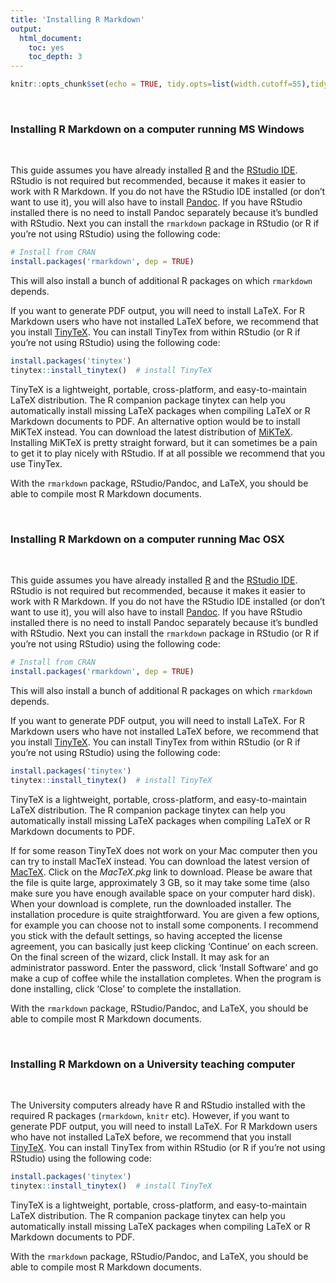 ```yaml
---
title: 'Installing R Markdown'
output: 
  html_document:
    toc: yes
    toc_depth: 3
---
```



```r
knitr::opts_chunk$set(echo = TRUE, tidy.opts=list(width.cutoff=55),tidy=TRUE)
```

\  

### Installing R Markdown on a computer running MS Windows

\  

This guide assumes you have already installed [R](https://www.r-project.org) and the [RStudio IDE](https://www.rstudio.com). RStudio is not required but recommended, because it makes it easier to work with R Markdown. If you do not have the RStudio IDE installed (or don't want to use it), you will also have to install [Pandoc](http://pandoc.org). If you have RStudio installed there is no need to install Pandoc separately because it's bundled with RStudio. Next you can install the ```rmarkdown``` package in RStudio (or R if you're not using RStudio) using the following code:

```r
# Install from CRAN
install.packages('rmarkdown', dep = TRUE)
```

This will also install a bunch of additional R packages on which ```rmarkdown``` depends.
  
If you want to generate PDF output, you will need to install LaTeX. For R Markdown users who have not installed LaTeX before, we recommend that you install [TinyTeX](https://yihui.name/tinytex/). You can install TinyTex from within RStudio (or R if you're not using RStudio)  using the following code:

```r
install.packages('tinytex')
tinytex::install_tinytex()  # install TinyTeX
```

TinyTeX is a lightweight, portable, cross-platform, and easy-to-maintain LaTeX distribution. The R companion package tinytex can help you automatically install missing LaTeX packages when compiling LaTeX or R Markdown documents to PDF. An alternative option would be to install MiKTeX instead. You can download the latest distribution of [MiKTeX](https://miktex.org/download). Installing MiKTeX is pretty straight forward, but it can sometimes be a pain to get it to play nicely with RStudio. If at all possible we recommend that you use TinyTex. 

With the ```rmarkdown``` package, RStudio/Pandoc, and LaTeX, you should be able to compile most R Markdown documents.

\  

### Installing R Markdown on a computer running Mac OSX

\  

This guide assumes you have already installed [R](https://www.r-project.org) and the [RStudio IDE](https://www.rstudio.com). RStudio is not required but recommended, because it makes it easier to work with R Markdown. If you do not have the RStudio IDE installed (or don't want to use it), you will also have to install [Pandoc](http://pandoc.org). If you have RStudio installed there is no need to install Pandoc separately because it's bundled with RStudio. Next you can install the ```rmarkdown``` package in RStudio (or R if you're not using RStudio) using the following code:

```r
# Install from CRAN
install.packages('rmarkdown', dep = TRUE)
```

This will also install a bunch of additional R packages on which ```rmarkdown``` depends.
  
If you want to generate PDF output, you will need to install LaTeX. For R Markdown users who have not installed LaTeX before, we recommend that you install [TinyTeX](https://yihui.name/tinytex/). You can install TinyTex from within RStudio (or R if you're not using RStudio) using the following code:

```r
install.packages('tinytex')
tinytex::install_tinytex()  # install TinyTeX
```

TinyTeX is a lightweight, portable, cross-platform, and easy-to-maintain LaTeX distribution. The R companion package tinytex can help you automatically install missing LaTeX packages when compiling LaTeX or R Markdown documents to PDF.

If for some reason TinyTeX does not work on your Mac computer then you can try to install MacTeX instead. You can download the latest version of [MacTeX](http://www.tug.org/mactex/mactex-download.html). Click on the *MacTeX.pkg* link to download. Please be aware that the file is quite large, approximately 3 GB, so it may take some time (also make sure you have enough available space on your computer hard disk). When your download is complete, run the downloaded installer. The installation procedure is quite straightforward. You are given a few options, for example you can choose not to install some components. I recommend you stick with the default settings, so having accepted the license agreement, you can basically just keep clicking 'Continue' on each screen. On the final screen of the wizard, click Install. It may ask for an administrator password. Enter the password, click 'Install Software' and go make a cup of coffee while the installation completes. When the program is done installing, click 'Close' to complete the installation.
  
With the ```rmarkdown``` package, RStudio/Pandoc, and LaTeX, you should be able to compile most R Markdown documents.

\  

### Installing R Markdown on a University teaching computer

\  

The University computers already have R and RStudio installed with the required R packages (```rmarkdown```, ```knitr``` etc). However, if you want to generate PDF output, you will need to install LaTeX. For R Markdown users who have not installed LaTeX before, we recommend that you install [TinyTeX](https://yihui.name/tinytex/). You can install TinyTex from within RStudio (or R if you're not using RStudio) using the following code:

```r
install.packages('tinytex')
tinytex::install_tinytex()  # install TinyTeX
```

TinyTeX is a lightweight, portable, cross-platform, and easy-to-maintain LaTeX distribution. The R companion package tinytex can help you automatically install missing LaTeX packages when compiling LaTeX or R Markdown documents to PDF.
  
With the ```rmarkdown``` package, RStudio/Pandoc, and LaTeX, you should be able to compile most R Markdown documents.



